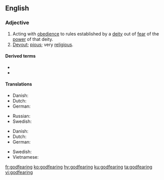 {{also|god-fearing|God-fearing}}
==English==

===Adjective===
{{en-adj}}

# Acting with [[obedience]] to rules established by a [[deity]] out of [[fear]] of the [[power]] of that deity.
# [[devout|Devout]]; [[pious]]; very [[religious]].

====Derived terms====
* {{l|en|godfearingly}}
* {{l|en|godfearingness}}

====Translations====
{{trans-top|obedient to a deity}}
* Danish: {{t|da|gudfrygtig}}
* Dutch: {{t|nl|godvrezende}}
* German: {{t|de|gottesfürchtig}}
{{trans-mid}}
* Russian: {{t+|ru|богобоязненный}}
* Swedish: {{t+|sv|gudfruktig}}
{{trans-bottom}}

{{trans-top|religiously devout}}
* Danish: {{t|da|gudfrygtig}}
* Dutch: {{t|nl|godvrezende}}
* German: {{t|de|gottesfürchtig}}
{{trans-mid}}
* Swedish: {{t+|sv|gudfruktig}}
* Vietnamese: {{t+|vi|ngoan đạo}}
{{trans-bottom}}

[[fr:godfearing]]
[[ko:godfearing]]
[[hy:godfearing]]
[[ku:godfearing]]
[[ta:godfearing]]
[[vi:godfearing]]